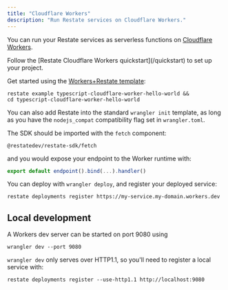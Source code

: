 ```yaml
---
title: "Cloudflare Workers"
description: "Run Restate services on Cloudflare Workers."
---
```


You can run your Restate services as serverless functions on [Cloudflare Workers](https://workers.cloudflare.com/).


<Tip>
    Follow the [Restate Cloudflare Workers quickstart](/quickstart) to set up your project.
</Tip>

Get started using the [Workers+Restate template](https://github.com/restatedev/examples/tree/main/typescript/templates/cloudflare-worker):
```shell CLI
restate example typescript-cloudflare-worker-hello-world &&
cd typescript-cloudflare-worker-hello-world
```

You can also add Restate into the standard `wrangler init` template, as long
as you have the `nodejs_compat` compatibility flag set in `wrangler.toml`.

The SDK should be imported with the `fetch` component:
```shell
@restatedev/restate-sdk/fetch
```
and you would expose your endpoint to the Worker runtime with:
```ts
export default endpoint().bind(...).handler()
```

You can deploy with `wrangler deploy`, and register your deployed service:
```shell
restate deployments register https://my-service.my-domain.workers.dev
```

## Local development

A Workers dev server can be started on port 9080 using
```shell
wrangler dev --port 9080
```

`wrangler dev` only serves over HTTP1.1, so you'll need to register a local service with:
```shell
restate deployments register --use-http1.1 http://localhost:9080
```
